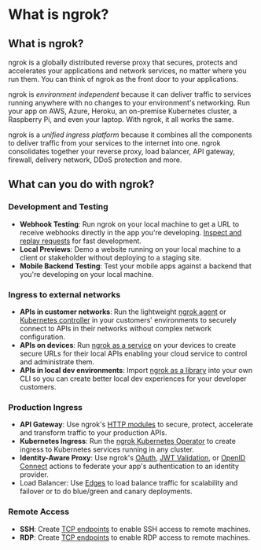# What is ngrok?

## What is ngrok?

ngrok is a globally distributed reverse proxy that secures, protects and
accelerates your applications and network services, no matter where you run
them. You can think of ngrok as the front door to your applications.

ngrok is _environment independent_ because it can deliver traffic to services
running anywhere with no changes to your environment's networking. Run your app
on AWS, Azure, Heroku, an on-premise Kubernetes cluster, a Raspberry Pi, and
even your laptop. With ngrok, it all works the same.

ngrok is a _unified ingress platform_ because it combines all the components to
deliver traffic from your services to the internet into one. ngrok
consolidates together your reverse proxy, load balancer, API gateway, firewall,
delivery network, DDoS protection and more.

## What can you do with ngrok?

### Development and Testing

- **Webhook Testing**: Run ngrok on your local machine to get a URL to receive
  webhooks directly in the app you're developing. [Inspect and replay
  requests](/agent/web-inspection-interface/) for fast development.
- **Local Previews**: Demo a website running on your local machine to a client
  or stakeholder without deploying to a staging site.
- **Mobile Backend Testing**: Test your mobile apps against a backend that
  you're developing on your local machine.

### Ingress to external networks

- **APIs in customer networks**: Run the lightweight [ngrok agent](/agent/) or
  [Kubernetes controller](/k8s/) in your customers' environments to securely
  connect to APIs in their networks without complex network configuration.
- **APIs on devices**: Run [ngrok as a service](/agent/#background-service) on
  your devices to create secure URLs for their local APIs enabling your cloud
  service to control and administrate them.
- **APIs in local dev environments**: Import [ngrok as a library](/agent-sdks)
  into your own CLI so you can create better local dev experiences for your
  developer customers.

### Production Ingress

- **API Gateway**: Use ngrok's [HTTP modules](/traffic-policy/actions/) to secure, protect,
  accelerate and transform traffic to your production APIs.
- **Kubernetes Ingress**: Run the [ngrok Kubernetes Operator](/k8s/) to create ingress
  to Kubernetes services running in any cluster.
- **Identity-Aware Proxy**: Use ngrok's [OAuth](/traffic-policy/actions/oauth/),
  [JWT Validation](/traffic-policy/actions/jwt-validation/), or [OpenID
  Connect](/traffic-policy/actions/oidc/) actions to federate your
  app's authentication to an identity provider.
- Load Balancer: Use [Edges](/universal-gateway/edges/) to load balance traffic for
  scalability and failover or to do blue/green and canary deployments.

### Remote Access

- **SSH**: Create [TCP endpoints](/universal-gateway/tcp/) to enable SSH access to remote machines.
- **RDP**: Create [TCP endpoints](/universal-gateway/tcp/) to enable RDP access to remote machines.
